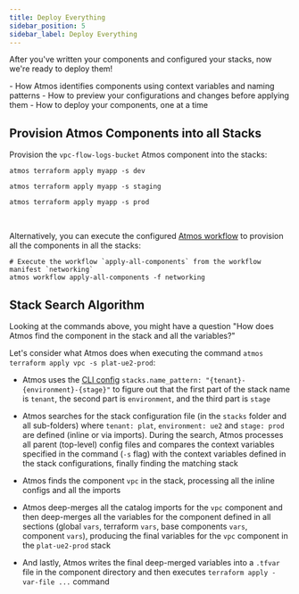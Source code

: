 ```yaml
---
title: Deploy Everything
sidebar_position: 5
sidebar_label: Deploy Everything
---
```


After you've written your components and configured your stacks, now we're ready to deploy them!

<KeyPoints>
- How Atmos identifies components using context variables and naming patterns
- How to preview your configurations and changes before applying them
- How to deploy your components, one at a time
</KeyPoints>

## Provision Atmos Components into all Stacks

Provision the `vpc-flow-logs-bucket` Atmos component into the stacks:

```shell
atmos terraform apply myapp -s dev

atmos terraform apply myapp -s staging

atmos terraform apply myapp -s prod
```

<br/>


Alternatively, you can execute the configured [Atmos workflow](/quick-start/advanced/create-workflows) to provision all the components in all the stacks:

```shell
# Execute the workflow `apply-all-components` from the workflow manifest `networking`
atmos workflow apply-all-components -f networking
```

## Stack Search Algorithm

Looking at the commands above, you might have a question "How does Atmos find the component in the stack and all the variables?"

Let's consider what Atmos does when executing the command `atmos terraform apply vpc -s plat-ue2-prod`:

- Atmos uses the [CLI config](/quick-start/advanced/configure-cli) `stacks.name_pattern: "{tenant}-{environment}-{stage}"` to figure out that the first part of
  the stack name is `tenant`, the second part is `environment`, and the third part is `stage`

- Atmos searches for the stack configuration file (in the `stacks` folder and all sub-folders) where `tenant: plat`, `environment: ue2`
  and `stage: prod` are defined (inline or via imports). During the search, Atmos processes all parent (top-level) config files and compares the
  context variables specified in the command (`-s` flag) with the context variables defined in the stack configurations, finally finding the matching
  stack

- Atmos finds the component `vpc` in the stack, processing all the inline configs and all the imports

- Atmos deep-merges all the catalog imports for the `vpc` component and then deep-merges all the variables for the component defined in all
  sections (global `vars`, terraform `vars`, base components `vars`, component `vars`), producing the final variables for the `vpc` component in
  the `plat-ue2-prod` stack

- And lastly, Atmos writes the final deep-merged variables into a `.tfvar` file in the component directory and then
  executes `terraform apply -var-file ...` command

